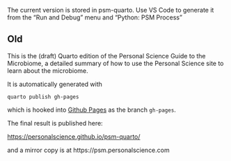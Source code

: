 
The current version is stored in psm-quarto. Use VS Code to generate it from the "Run and Debug" menu and "Python: PSM Process"



## Old
This is the (draft) Quarto edition of the  Personal Science Guide to the Microbiome, a detailed summary of how to use the Personal Science site to learn about the microbiome.

It is automatically generated with
```
quarto publish gh-pages
```

which is hooked into [Github Pages](https://github.com/personalscience/psm-quarto/settings/pages) as the branch `gh-pages`.

The final result is published here:

[https://personalscience.github.io/psm-quarto/](https://personalscience.github.io/psm-quarto/)

and a mirror copy is at https://psm.personalscience.com

